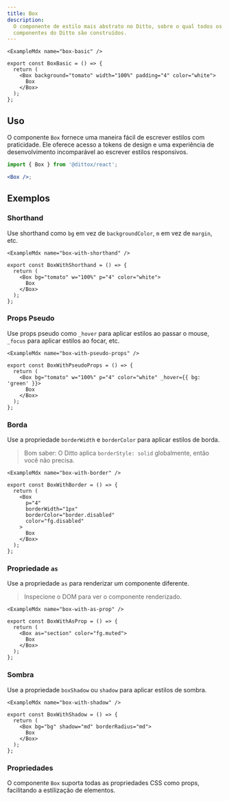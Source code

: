 ```yaml
---
title: Box
description:
  O componente de estilo mais abstrato no Ditto, sobre o qual todos os outros
  componentes do Ditto são construídos.
---
```


```
<ExampleMdx name="box-basic" />
```

```tsx
export const BoxBasic = () => {
  return (
    <Box background="tomato" width="100%" padding="4" color="white">
      Box
    </Box>
  );
};
```

## Uso

O componente `Box` fornece uma maneira fácil de escrever estilos com praticidade.
Ele oferece acesso a tokens de design e uma experiência de desenvolvimento incomparável
ao escrever estilos responsivos.

```jsx
import { Box } from '@dittox/react';

<Box />;
```

## Exemplos

### Shorthand

Use shorthand como `bg` em vez de `backgroundColor`, `m` em vez de `margin`, etc.

```
<ExampleMdx name="box-with-shorthand" />
```

```tsx
export const BoxWithShorthand = () => {
  return (
    <Box bg="tomato" w="100%" p="4" color="white">
      Box
    </Box>
  );
};
```

### Props Pseudo

Use props pseudo como `_hover` para aplicar estilos ao passar o mouse, `_focus` para aplicar estilos ao focar, etc.

```
<ExampleMdx name="box-with-pseudo-props" />
```

```tsx
export const BoxWithPseudoProps = () => {
  return (
    <Box bg="tomato" w="100%" p="4" color="white" _hover={{ bg: 'green' }}>
      Box
    </Box>
  );
};
```

### Borda

Use a propriedade `borderWidth` e `borderColor` para aplicar estilos de borda.

> Bom saber: O Ditto aplica `borderStyle: solid` globalmente, então você não precisa.

```
<ExampleMdx name="box-with-border" />
```

```tsx
export const BoxWithBorder = () => {
  return (
    <Box
      p="4"
      borderWidth="1px"
      borderColor="border.disabled"
      color="fg.disabled"
    >
      Box
    </Box>
  );
};
```

### Propriedade `as`

Use a propriedade `as` para renderizar um componente diferente.

> Inspecione o DOM para ver o componente renderizado.

```
<ExampleMdx name="box-with-as-prop" />
```

```tsx
export const BoxWithAsProp = () => {
  return (
    <Box as="section" color="fg.muted">
      Box
    </Box>
  );
};
```

### Sombra

Use a propriedade `boxShadow` ou `shadow` para aplicar estilos de sombra.

```
<ExampleMdx name="box-with-shadow" />
```

```tsx
export const BoxWithShadow = () => {
  return (
    <Box bg="bg" shadow="md" borderRadius="md">
      Box
    </Box>
  );
};
```

### Propriedades

O componente `Box` suporta todas as propriedades CSS como props, facilitando a estilização de elementos.
